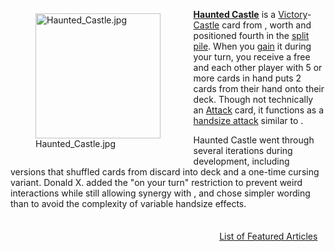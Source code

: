 <div style="float: left; margin: 0.5em 0.9em 0.4em 0;">[[File:Haunted Castle.jpg|200px]]</div>

'''[[Haunted Castle]]''' is a [[Victory]]-[[Castle]] card from {{Set|Empires}}, worth {{VP|2}} and positioned fourth in the {{Card|Castles}} [[split pile]]. When you [[gain]] it during your turn, you receive a free {{Card|Gold}} and each other player with 5 or more cards in hand puts 2 cards from their hand onto their deck. Though not technically an [[Attack]] card, it functions as a [[handsize attack]] similar to {{Card|Ghost Ship}}.

Haunted Castle went through several iterations during development, including versions that shuffled cards from discard into deck and a one-time cursing variant. Donald X. added the "on your turn" restriction to prevent weird interactions while still allowing synergy with {{Card|Small Castle}}, and chose simpler wording than {{Card|Ghost Ship}} to avoid the complexity of variable handsize effects.

<div style="float: right; margin: 0.5em 0.9em 0.4em 0;">[[List of Featured Articles]]</div>